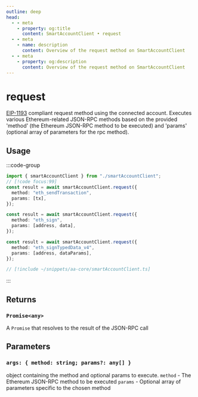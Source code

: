 ```yaml
---
outline: deep
head:
  - - meta
    - property: og:title
      content: SmartAccountClient • request
  - - meta
    - name: description
      content: Overview of the request method on SmartAccountClient
  - - meta
    - property: og:description
      content: Overview of the request method on SmartAccountClient
---
```


# request

[EIP-1193](https://eips.ethereum.org/EIPS/eip-1193) compliant request method using the connected account. Executes various Ethereum-related JSON-RPC methods based on the provided 'method' (the Ethereum JSON-RPC method to be executed) and 'params' (optional array of parameters for the rpc method).

## Usage

:::code-group

```ts [example.ts]
import { smartAccountClient } from "./smartAccountClient";
// [!code focus:99]
const result = await smartAccountClient.request({
  method: "eth_sendTransaction",
  params: [tx],
});

const result = await smartAccountClient.request({
  method: "eth_sign",
  params: [address, data],
});

const result = await smartAccountClient.request({
  method: "eth_signTypedData_v4",
  params: [address, dataParams],
});
```

```ts [smartAccountClient.ts]
// [!include ~/snippets/aa-core/smartAccountClient.ts]
```

:::

## Returns

### `Promise<any>`

A `Promise` that resolves to the result of the JSON-RPC call

## Parameters

### `args: { method: string; params?: any[] }`

object containing the method and optional params to execute.
`method` - The Ethereum JSON-RPC method to be executed
`params` - Optional array of parameters specific to the chosen method
